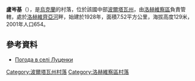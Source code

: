{{coord|50|26|31|N|33|4|27|E|scale:100000_region:UA|display=title}}

'''盧岑基'''（{{lang-uk|Жабки}}），是[[烏克蘭|烏克蘭]]的村落，位於該國中部[[波爾塔瓦州|波爾塔瓦州]]，由[[洛赫維察區|洛赫維察區]]負責管轄，處於[[洛赫維齊亞河|洛赫維齊亞河]]畔，始建於1928年，面積7.52平方公里，海拔高度129米，2001年人口654。

==參考資料==
* [http://weather.in.ua/ua/poltavskaja/14070 Погода в селі Луценки] {{Wayback|url=http://weather.in.ua/ua/poltavskaja/14070 |date=20200809205343 }}

{{DEFAULTSORT:Луценки}}
[[Category:波爾塔瓦州村落|Category:波爾塔瓦州村落]]
[[Category:洛赫維察區村落|Category:洛赫維察區村落]]


{{Poltava-geo-stub}}